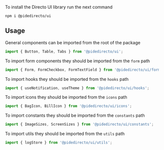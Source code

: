 
<Meta title='Getting Started' />

To install the Directo UI library run the next command

```
npm i @pidedirecto/ui
```

## Usage

General components can be imported from the root of the package

```ts
import { Button, Table, Tabs } from '@pidedirecto/ui';
```

To import form components they should be imported from the `form` path

```ts
import { Form, FormCheckbox, FormTextField } from '@pidedirecto/ui/form';
```

To import hooks they should be imported from the `hooks` path

```ts
import { useNotification, useTheme } from '@pidedirecto/ui/hooks';
```

To import icons they should be imported from the `icons` path

```ts
import { BagIcon, BillIcon } from '@pidedirecto/ui/icons';
```

To import constants they should be imported from the `constants` path

```ts
import { ImageSizes, ScreenSizes } from '@pidedirecto/ui/constants';
```

To import utils they should be imported from the `utils` path

```ts
import { logStore } from '@pidedirecto/ui/utils';
```

